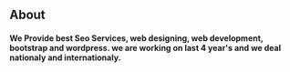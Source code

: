 ## About 

#### We Provide best Seo Services, web designing, web development, bootstrap and wordpress. we are working on last 4 year's and we deal nationaly and internationaly.